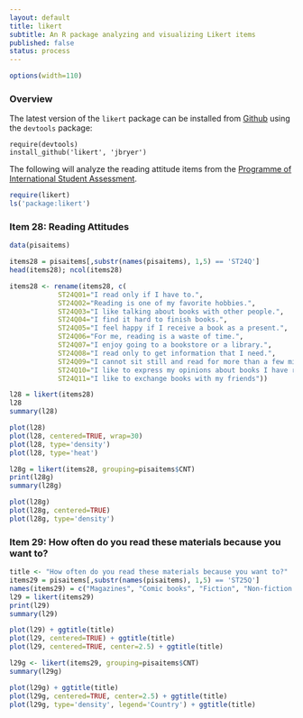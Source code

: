 ```yaml
---
layout: default	
title: likert
subtitle: An R package analyzing and visualizing Likert items
published: false
status: process
---
```

```r
options(width=110)
```

### Overview

The latest version of the `likert` package can be installed from [Github](http://github.com/jbryer/likert) using the `devtools` package:

	require(devtools)
	install_github('likert', 'jbryer')

The following will analyze the reading attitude items from the [Programme of International Student Assessment](http://www.pisa.oecd.org).


```r
require(likert)
ls('package:likert')
```

### Item 28: Reading Attitudes

```r
data(pisaitems)

items28 = pisaitems[,substr(names(pisaitems), 1,5) == 'ST24Q']
head(items28); ncol(items28)

items28 <- rename(items28, c(
			ST24Q01="I read only if I have to.",
			ST24Q02="Reading is one of my favorite hobbies.",
			ST24Q03="I like talking about books with other people.",
			ST24Q04="I find it hard to finish books.",
			ST24Q05="I feel happy if I receive a book as a present.",
			ST24Q06="For me, reading is a waste of time.",
			ST24Q07="I enjoy going to a bookstore or a library.",
			ST24Q08="I read only to get information that I need.",
			ST24Q09="I cannot sit still and read for more than a few minutes.",
			ST24Q10="I like to express my opinions about books I have read.",
			ST24Q11="I like to exchange books with my friends"))
```

```r
l28 = likert(items28)
l28
summary(l28)
```

```r
plot(l28)
plot(l28, centered=TRUE, wrap=30)
plot(l28, type='density')
plot(l28, type='heat')
```

```r
l28g = likert(items28, grouping=pisaitems$CNT)
print(l28g)
summary(l28g)
```

```r
plot(l28g)
plot(l28g, centered=TRUE)
plot(l28g, type='density')
```

### Item 29: How often do you read these materials because you want to?

```r
title <- "How often do you read these materials because you want to?"
items29 = pisaitems[,substr(names(pisaitems), 1,5) == 'ST25Q']
names(items29) = c("Magazines", "Comic books", "Fiction", "Non-fiction books", "Newspapers")
l29 = likert(items29)
print(l29)
summary(l29)
```
```r
plot(l29) + ggtitle(title)
plot(l29, centered=TRUE) + ggtitle(title)
plot(l29, centered=TRUE, center=2.5) + ggtitle(title)
```

```r
l29g <- likert(items29, grouping=pisaitems$CNT)
summary(l29g)
```

```r
plot(l29g) + ggtitle(title)
plot(l29g, centered=TRUE, center=2.5) + ggtitle(title)
plot(l29g, type='density', legend='Country') + ggtitle(title)
```

